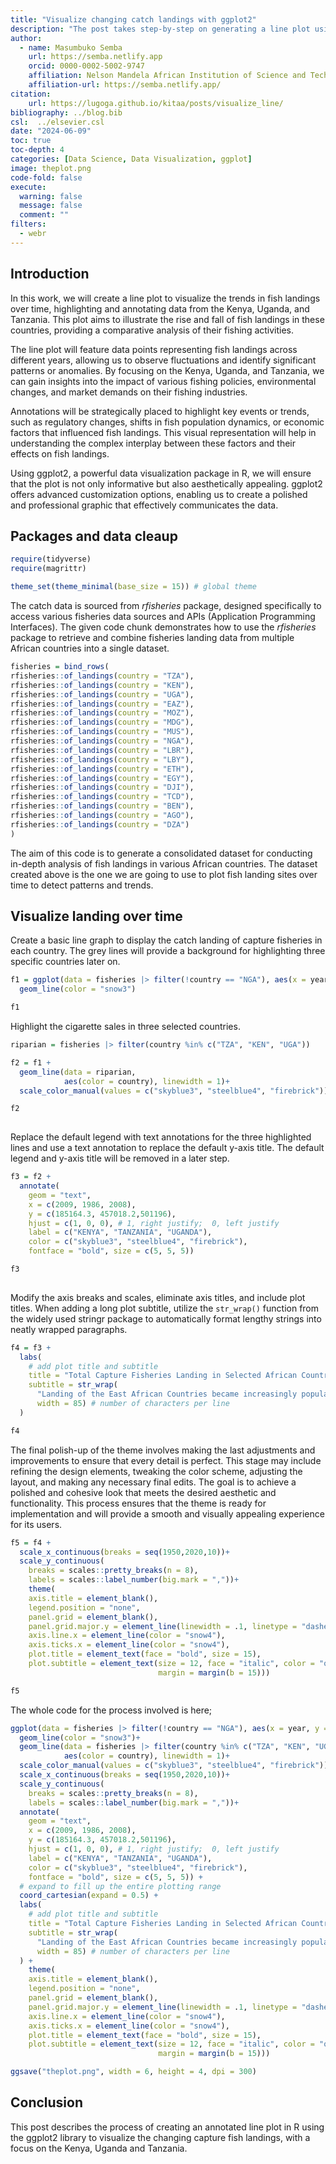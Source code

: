 ```yaml
---
title: "Visualize changing catch landings with ggplot2"
description: "The post takes step-by-step on generating a line plot using ggplot2 in R to visualize how the capture fisheries landing has changed over time. It also illustrate how to annotate plot to highlight specific aspects or data points"
author: 
  - name: Masumbuko Semba
    url: https://semba.netlify.app
    orcid: 0000-0002-5002-9747
    affiliation: Nelson Mandela African Institution of Science and Technology
    affiliation-url: https://semba.netlify.app/  
citation: 
    url: https://lugoga.github.io/kitaa/posts/visualize_line/
bibliography: ../blog.bib
csl:  ../elsevier.csl
date: "2024-06-09"
toc: true
toc-depth: 4
categories: [Data Science, Data Visualization, ggplot]
image: theplot.png
code-fold: false
execute: 
  warning: false
  message: false
  comment: ""
filters: 
  - webr
---
```




<!-- Google tag (gtag.js) -->
<script async src="https://www.googletagmanager.com/gtag/js?id=G-8KY4TDP558"></script>
<script>
  window.dataLayer = window.dataLayer || [];
  function gtag(){dataLayer.push(arguments);}
  gtag('js', new Date());

  gtag('config', 'G-8KY4TDP558');
</script>




## Introduction

In this work, we will create a line plot to visualize the trends in fish landings over time, highlighting and annotating data from the Kenya, Uganda, and Tanzania. This plot aims to illustrate the rise and fall of fish landings in these countries, providing a comparative analysis of their fishing activities. 

The line plot will feature data points representing fish landings across different years, allowing us to observe fluctuations and identify significant patterns or anomalies. By focusing on the Kenya, Uganda, and Tanzania, we can gain insights into the impact of various fishing policies, environmental changes, and market demands on their fishing industries.

Annotations will be strategically placed to highlight key events or trends, such as regulatory changes, shifts in fish population dynamics, or economic factors that influenced fish landings. This visual representation will help in understanding the complex interplay between these factors and their effects on fish landings.

Using ggplot2, a powerful data visualization package in R, we will ensure that the plot is not only informative but also aesthetically appealing. ggplot2 offers advanced customization options, enabling us to create a polished and professional graphic that effectively communicates the data.

## Packages and data cleaup


```r
require(tidyverse)
require(magrittr)

theme_set(theme_minimal(base_size = 15)) # global theme
```

The catch data is sourced from  *rfisheries* package, designed specifically to access  various fisheries data sources and APIs (Application Programming Interfaces). The given code chunk demonstrates how to use the *rfisheries* package to retrieve and combine fisheries landing data from multiple African countries into a single dataset. 

```r
fisheries = bind_rows(
rfisheries::of_landings(country = "TZA"),
rfisheries::of_landings(country = "KEN"),
rfisheries::of_landings(country = "UGA"),
rfisheries::of_landings(country = "EAZ"),
rfisheries::of_landings(country = "MOZ"),
rfisheries::of_landings(country = "MDG"),
rfisheries::of_landings(country = "MUS"),
rfisheries::of_landings(country = "NGA"),
rfisheries::of_landings(country = "LBR"),
rfisheries::of_landings(country = "LBY"),
rfisheries::of_landings(country = "ETH"),
rfisheries::of_landings(country = "EGY"),
rfisheries::of_landings(country = "DJI"),
rfisheries::of_landings(country = "TCD"),
rfisheries::of_landings(country = "BEN"),
rfisheries::of_landings(country = "AGO"),
rfisheries::of_landings(country = "DZA")
)

```


The aim of this code is to generate a consolidated dataset for conducting in-depth analysis of fish landings in various African countries. The dataset created above is the one we are going to use to plot fish landing sites over time to detect patterns and trends.


## Visualize landing over time

Create a basic line graph to display the catch landing of capture fisheries in each country. The grey lines will provide a background for highlighting three specific countries later on.

```r
f1 = ggplot(data = fisheries |> filter(!country == "NGA"), aes(x = year, y = catch, group = country))+
  geom_line(color = "snow3")

f1 
```


Highlight the cigarette sales in three selected countries.


```r
riparian = fisheries |> filter(country %in% c("TZA", "KEN", "UGA"))

f2 = f1 +
  geom_line(data = riparian, 
            aes(color = country), linewidth = 1)+
  scale_color_manual(values = c("skyblue3", "steelblue4", "firebrick"))

f2
  
```

Replace the default legend with text annotations for the three highlighted lines and use a text annotation to replace the default y-axis title. The default legend and y-axis title will be removed in a later step.

```r
f3 = f2 +
  annotate(
    geom = "text",
    x = c(2009, 1986, 2008),
    y = c(185164.3, 457018.2,501196),
    hjust = c(1, 0, 0), # 1, right justify;  0, left justify
    label = c("KENYA", "TANZANIA", "UGANDA"),
    color = c("skyblue3", "steelblue4", "firebrick"),
    fontface = "bold", size = c(5, 5, 5))

f3 
  
```

Modify the axis breaks and scales, eliminate axis titles, and include plot titles. When adding a long plot subtitle, utilize the `str_wrap()` function from the widely used stringr package to automatically format lengthy strings into neatly wrapped paragraphs.

```r
f4 = f3 + 
  labs(
    # add plot title and subtitle
    title = "Total Capture Fisheries Landing in Selected African Countries",
    subtitle = str_wrap(
      "Landing of the East African Countries became increasingly popular since 1990s, peaked around 1995s ~ 2005s, and significant decreased in 2010s.", 
      width = 85) # number of characters per line
  )

f4
```

The final polish-up of the theme involves making the last adjustments and improvements to ensure that every detail is perfect. This stage may include refining the design elements, tweaking the color scheme, adjusting the layout, and making any necessary final edits. The goal is to achieve a polished and cohesive look that meets the desired aesthetic and functionality. This process ensures that the theme is ready for implementation and will provide a smooth and visually appealing experience for its users.

```r
f5 = f4 +
  scale_x_continuous(breaks = seq(1950,2020,10))+
  scale_y_continuous(
    breaks = scales::pretty_breaks(n = 8), 
    labels = scales::label_number(big.mark = ","))+
    theme(
    axis.title = element_blank(),
    legend.position = "none",
    panel.grid = element_blank(),
    panel.grid.major.y = element_line(linewidth = .1, linetype = "dashed"),
    axis.line.x = element_line(color = "snow4"),
    axis.ticks.x = element_line(color = "snow4"),
    plot.title = element_text(face = "bold", size = 15),
    plot.subtitle = element_text(size = 12, face = "italic", color = "orange4",
                                 margin = margin(b = 15))) 

f5

```

The whole code for the process involved is here;

```r
ggplot(data = fisheries |> filter(!country == "NGA"), aes(x = year, y = catch, group = country))+
  geom_line(color = "snow3")+
  geom_line(data = fisheries |> filter(country %in% c("TZA", "KEN", "UGA")), 
            aes(color = country), linewidth = 1)+
  scale_color_manual(values = c("skyblue3", "steelblue4", "firebrick"))+
  scale_x_continuous(breaks = seq(1950,2020,10))+
  scale_y_continuous(
    breaks = scales::pretty_breaks(n = 8), 
    labels = scales::label_number(big.mark = ","))+
  annotate(
    geom = "text",
    x = c(2009, 1986, 2008),
    y = c(185164.3, 457018.2,501196),
    hjust = c(1, 0, 0), # 1, right justify;  0, left justify
    label = c("KENYA", "TANZANIA", "UGANDA"),
    color = c("skyblue3", "steelblue4", "firebrick"),
    fontface = "bold", size = c(5, 5, 5)) +
  # expand to fill up the entire plotting range
  coord_cartesian(expand = 0.5) +
  labs(
    # add plot title and subtitle
    title = "Total Capture Fisheries Landing in Selected African Countries",
    subtitle = str_wrap(
      "Landing of the East African Countries became increasingly popular since 1990s, peaked around 1995s ~ 2005s, and significant decreased in 2010s.", 
      width = 85) # number of characters per line
  ) +
    theme(
    axis.title = element_blank(),
    legend.position = "none",
    panel.grid = element_blank(),
    panel.grid.major.y = element_line(linewidth = .1, linetype = "dashed"),
    axis.line.x = element_line(color = "snow4"),
    axis.ticks.x = element_line(color = "snow4"),
    plot.title = element_text(face = "bold", size = 15),
    plot.subtitle = element_text(size = 12, face = "italic", color = "orange4",
                                 margin = margin(b = 15))) 

ggsave("theplot.png", width = 6, height = 4, dpi = 300)

```


## Conclusion

This post describes the process of creating an annotated line plot in R using the ggplot2 library to visualize the changing capture fish landings, with a focus on the Kenya, Uganda and Tanzania.



